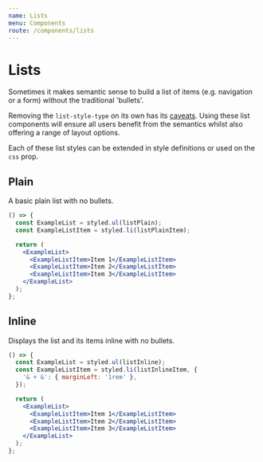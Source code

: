 ```yaml
---
name: Lists
menu: Components
route: /components/lists
---
```


# Lists

Sometimes it makes semantic sense to build a list of items (e.g. navigation or a
form) without the traditional 'bullets'.

Removing the `list-style-type` on its own has its [caveats](https://unfetteredthoughts.net/2017/09/26/voiceover-and-list-style-type-none/).
Using these list components will ensure all users benefit from the semantics
whilst also offering a range of layout options.

Each of these list styles can be extended in style definitions or used on the
`css` prop.

## Plain

A basic plain list with no bullets.

```jsx react-live
() => {
  const ExampleList = styled.ul(listPlain);
  const ExampleListItem = styled.li(listPlainItem);

  return (
    <ExampleList>
      <ExampleListItem>Item 1</ExampleListItem>
      <ExampleListItem>Item 2</ExampleListItem>
      <ExampleListItem>Item 3</ExampleListItem>
    </ExampleList>
  );
};
```

## Inline

Displays the list and its items inline with no bullets.

```jsx react-live
() => {
  const ExampleList = styled.ul(listInline);
  const ExampleListItem = styled.li(listInlineItem, {
    '& + &': { marginLeft: '1rem' },
  });

  return (
    <ExampleList>
      <ExampleListItem>Item 1</ExampleListItem>
      <ExampleListItem>Item 2</ExampleListItem>
      <ExampleListItem>Item 3</ExampleListItem>
    </ExampleList>
  );
};
```
